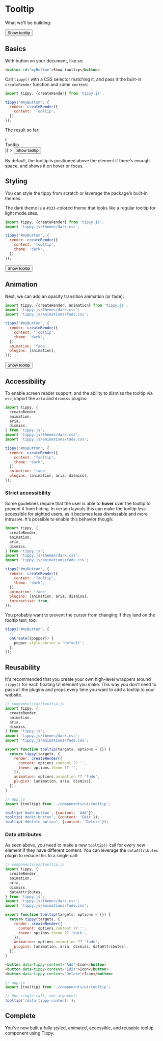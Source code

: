 
# Tooltip

What we'll be building:

<div className="grid place-items-center bg-gray-100 rounded px-4 py-16 text-gray-900 mb-4">
  <Tippy content="Tooltip">
    <button className="bg-blue-600 rounded px-2 py-1 text-gray-50">
      Show tooltip
    </button>
  </Tippy>
</div>

## Basics

With button on your document, like so:

```html
<button id="myButton">Show tooltip</button>
```

Call `tippy()` with a CSS selector matching it, and pass it the
built-in `createRender` function and some `content`:

```js
import tippy, {createRender} from 'tippy.js';

tippy('#myButton', {
  render: createRender({
    content: 'Tooltip',
  }),
});
```

The result so far:

<div className="grid place-items-center bg-gray-100 rounded px-4 py-16 text-gray-900 mb-4">
  <Tippy
    animation={false}
    render={(attrs) => (
      <div {...attrs} className="text-gray-900">
        Tooltip
      </div>
    )}
  >
    <button className="bg-blue-600 rounded px-2 py-1 text-gray-50">
      Show tooltip
    </button>
  </Tippy>
</div>

By default, the tooltip is positioned above the element if
there's enough space, and shows it on hover or focus.

## Styling

You can style the tippy from scratch or leverage the package's
built-in themes.

The dark theme is a `#333`-colored theme that looks like a
regular tooltip for light mode sites.

```js {2,7}
import tippy, {createRender} from 'tippy.js';
import 'tippy.js/themes/dark.css';

tippy('#myButton', {
  render: createRender({
    content: 'Tooltip',
    theme: 'dark',
  }),
});
```

<div className="grid place-items-center bg-gray-100 rounded px-4 py-16 text-gray-900 mb-4">
  <Tippy animation={false} content="Tooltip">
    <button className="bg-blue-600 rounded px-2 py-1 text-gray-50">
      Show tooltip
    </button>
  </Tippy>
</div>

## Animation

Next, we can add an opacity transition animation (or fade):

```js {1,3,10-11}
import tippy, {createRender, animation} from 'tippy.js';
import 'tippy.js/themes/dark.css';
import 'tippy.js/animations/fade.css';

tippy('#myButton', {
  render: createRender({
    content: 'Tooltip',
    theme: 'dark',
  }),
  animation: 'fade',
  plugins: [animation],
});
```

<div className="grid place-items-center bg-gray-100 rounded px-4 py-16 text-gray-900 mb-4">
  <Tippy content="Tooltip" aria={{content: null}}>
    <button className="bg-blue-600 rounded px-2 py-1 text-gray-50">
      Show tooltip
    </button>
  </Tippy>
</div>

## Accessibility

To enable screen reader support, and the ability to dismiss the
tooltip via `esc`, import the `aria` and `dismiss` plugins:

```js {1,11}
import tippy, {
  createRender,
  animation,
  aria,
  dismiss,
} from 'tippy.js';
import 'tippy.js/themes/dark.css';
import 'tippy.js/animations/fade.css';

tippy('#myButton', {
  render: createRender({
    content: 'Tooltip',
    theme: 'dark',
  }),
  animation: 'fade',
  plugins: [animation, aria, dismiss],
});
```

### Strict accessibility

<Collapsible>

Some guidelines require that the user is able to **hover** over
the tooltip to prevent it from hiding. In certain layouts this
can make the tooltip _less_ accessible for sighted users, as it
becomes less dismissable and more intrusive. It's possible to
enable this behavior though:

```js {12}
import tippy, {
  createRender,
  animation,
  aria,
  dismiss,
} from 'tippy.js';
import 'tippy.js/themes/dark.css';
import 'tippy.js/animations/fade.css';

tippy('#myButton', {
  render: createRender({
    content: 'Tooltip',
    theme: 'dark',
  }),
  animation: 'fade',
  plugins: [animation, aria, dismiss],
  interactive: true,
});
```

You probably want to prevent the cursor from changing if they
land on the tooltip text, too:

```js
tippy('#myButton', {
  // ...
  onCreate({popper}) {
    popper.style.cursor = 'default';
  },
});
```

</Collapsible>

## Reusability

It's recommended that you create your own high-level wrappers
around `tippy()` for each floating UI element you make. This way
you don't need to pass all the plugins and props every time you
want to add a tooltip to your website.

```js
// components/ui/tooltip.js
import tippy, {
  createRender,
  animation,
  aria,
  dismiss,
} from 'tippy.js';
import 'tippy.js/themes/dark.css';
import 'tippy.js/animations/fade.css';

export function tooltip(targets, options = {}) {
  return tippy(targets, {
    render: createRender({
      content: options.content ?? '',
      theme: options.theme ?? '',
    }),
    animation: options.animation ?? 'fade',
    plugins: [animation, aria, dismiss],
  });
}
```

```js
// app.js
import {tooltip} from './components/ui/tooltip';

tooltip('#add-button', {content: 'Add'});
tooltip('#edit-button', {content: 'Edit'});
tooltip('#delete-button', {content: 'Delete'});
```

### Data attributes

As seen above, you need to make a new `tooltip()` call for every
new element if they have different content. You can leverage the
`dataAttributes` plugin to reduce this to a single call:

```js {7,19}
// components/ui/tooltip.js
import tippy, {
  createRender,
  animation,
  aria,
  dismiss,
  dataAttributes,
} from 'tippy.js';
import 'tippy.js/themes/dark.css';
import 'tippy.js/animations/fade.css';

export function tooltip(targets, options = {}) {
  return tippy(targets, {
    render: createRender({
      content: options.content ?? '',
      theme: options.theme ?? 'dark',
    }),
    animation: options.animation ?? 'fade',
    plugins: [animation, aria, dismiss, dataAttributes],
  });
}
```

```html
<button data-tippy-content="Add">Icon</button>
<button data-tippy-content="Edit">Icon</button>
<button data-tippy-content="Delete">Icon</button>
```

```js
// app.js
import {tooltip} from './components/ui/tooltip';

// One single call, one argument:
tooltip('[data-tippy-content]');
```

## Complete

You've now built a fully styled, animated, accessible, and
reusable tooltip component using Tippy.
